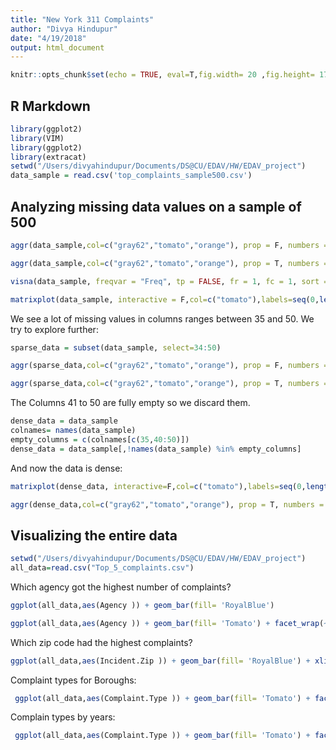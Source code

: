 ```yaml
---
title: "New York 311 Complaints"
author: "Divya Hindupur"
date: "4/19/2018"
output: html_document
---
```


```r
knitr::opts_chunk$set(echo = TRUE, eval=T,fig.width= 20 ,fig.height= 17)
```

## R Markdown

```r
library(ggplot2)
library(VIM)
library(ggplot2)
library(extracat)
setwd("/Users/divyahindupur/Documents/DS@CU/EDAV/HW/EDAV_project")
data_sample = read.csv('top_complaints_sample500.csv')
```

## Analyzing missing data values on a sample of 500
```r
aggr(data_sample,col=c("gray62","tomato","orange"), prop = F, numbers = T,labels = seq(0,length(names(data_sample))),bars=TRUE,gap=1,border="white",main = "Missing data",xlab="column index",cex.lab=3, cex.axis=4, cex.main=4, cex.sub=4)
```

```r
aggr(data_sample,col=c("gray62","tomato","orange"), prop = T, numbers = T,labels = seq(0,length(names(data_sample))),bars=TRUE,gap=1,border="white",main = "Missing data",xlab="column index",cex.lab=3, cex.axis=4, cex.main=4, cex.sub=4)
```

```r
visna(data_sample, freqvar = "Freq", tp = FALSE, fr = 1, fc = 1, sort = "n",     sort.method = "count", col = "w", mar.col = c(alpha("black", 0.7), alpha("red", 0.7), "red", "green"),s = Inf, pmax = 1, opts = list(), plot = TRUE,cex.lab=3, cex.axis=4, cex.main=4, cex.sub=4)

```

```r
matrixplot(data_sample, interactive = F,col=c("tomato"),labels=seq(0,length(names(data_sample))),main = "Missing data",xlab="column index",cex.lab=3, cex.axis=4, cex.main=4, cex.sub=4)
```

We see a lot of missing values in columns ranges between 35 and 50. We try to explore further:

```r
sparse_data = subset(data_sample, select=34:50)

aggr(sparse_data,col=c("gray62","tomato","orange"), prop = F, numbers = T,labels = seq(35,50),gap=1,border="white",bars=TRUE,main = "Missing data",xlab="column index",cex.lab=3, cex.axis=4, cex.main=4, cex.sub=4)
```

```r
aggr(sparse_data,col=c("gray62","tomato","orange"), prop = T, numbers = T,labels = seq(35,50),gap=1,border="white",bars=TRUE,main = "Missing data",xlab="column index",cex.lab=3, cex.axis=4, cex.main=4, cex.sub=4)
```

The Columns 41 to 50 are fully empty so we discard them.

```r
dense_data = data_sample
colnames= names(data_sample)
empty_columns = c(colnames[c(35,40:50)])
dense_data = data_sample[,!names(data_sample) %in% empty_columns]
```

And now the data is dense:

```r
matrixplot(dense_data, interactive=F,col=c("tomato"),labels=seq(0,length(names(data_sample))),main = "Missing data",xlab="column index",cex.lab=3, cex.axis=4, cex.main=4, cex.sub=4)
```

```r
aggr(dense_data,col=c("gray62","tomato","orange"), prop = T, numbers = T,labels = seq(0,length(names(data_sample))),gap=1,border="white",bars=TRUE,main = "Missing data",xlab="column index",cex.lab=3, cex.axis=4, cex.main=4, cex.sub=4)
```

## Visualizing the entire data

```r
setwd("/Users/divyahindupur/Documents/DS@CU/EDAV/HW/EDAV_project")
all_data=read.csv("Top_5_complaints.csv")
```

Which agency got the highest number of complaints?

```r
ggplot(all_data,aes(Agency )) + geom_bar(fill= 'RoyalBlue')
```

```r
ggplot(all_data,aes(Agency )) + geom_bar(fill= 'Tomato') + facet_wrap(~year,ncol = 3)
```

Which zip code had the highest complaints?

```r
ggplot(all_data,aes(Incident.Zip )) + geom_bar(fill= 'RoyalBlue') + xlim(c(10000,11750))

```


Complaint types for Boroughs:
```r
 ggplot(all_data,aes(Complaint.Type )) + geom_bar(fill= 'Tomato') + facet_wrap(~Borough, ncol= 2)
```

Complain types by years:

```r
 ggplot(all_data,aes(Complaint.Type )) + geom_bar(fill= 'Tomato') + facet_wrap(~year, ncol= 2)
```
